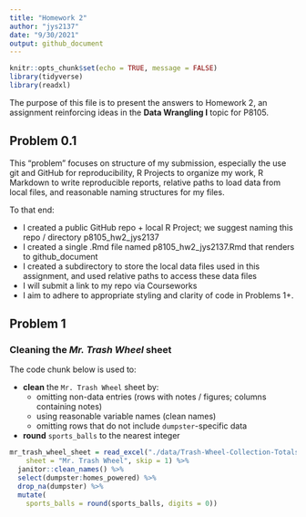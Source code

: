 ```yaml
---
title: "Homework 2"
author: "jys2137"
date: "9/30/2021"
output: github_document
---
```


```r
knitr::opts_chunk$set(echo = TRUE, message = FALSE)
library(tidyverse)
library(readxl)
```

The purpose of this file is to present the answers to Homework 2, an assignment reinforcing ideas in the **Data Wrangling I** topic for P8105. 


## Problem 0.1

This “problem” focuses on structure of my submission, especially the use git and GitHub for reproducibility, R Projects to organize my work, R Markdown to write reproducible reports, relative paths to load data from local files, and reasonable naming structures for my files.

To that end:

* I created a public GitHub repo + local R Project; we suggest naming this repo / directory p8105_hw2_jys2137
* I created a single .Rmd file named p8105_hw2_jys2137.Rmd that renders to github_document
* I created a subdirectory to store the local data files used in this assignment, and used relative paths to access these data files
* I will submit a link to my repo via Courseworks
* I aim to adhere to appropriate styling and clarity of code in Problems 1+.


## Problem 1

### Cleaning the _Mr. Trash Wheel_ sheet

The code chunk below is used to:

- **clean** the `Mr. Trash Wheel` sheet by:
  - omitting non-data entries (rows with notes / figures; columns containing notes)
  - using reasonable variable names (clean names)
  - omitting rows that do not include `dumpster`-specific data
- **round** `sports_balls` to the nearest integer

```r
mr_trash_wheel_sheet = read_excel("./data/Trash-Wheel-Collection-Totals-8-6-19.xlsx",
    sheet = "Mr. Trash Wheel", skip = 1) %>%
  janitor::clean_names() %>%
  select(dumpster:homes_powered) %>%
  drop_na(dumpster) %>%
  mutate(
    sports_balls = round(sports_balls, digits = 0))
```
